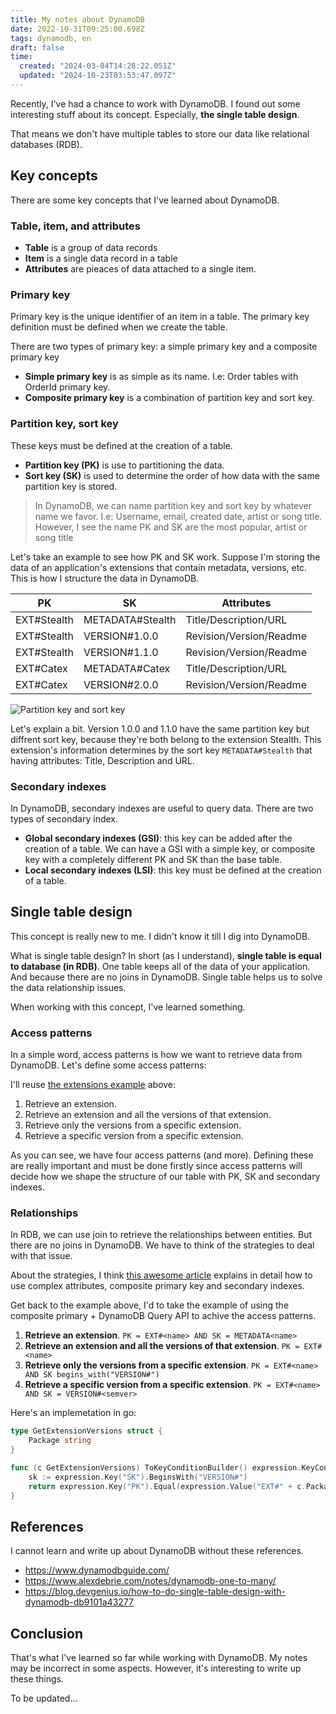```yaml
---
title: My notes about DynamoDB
date: 2022-10-31T09:25:00.698Z
tags: dynamodb, en
draft: false
time:
  created: "2024-03-04T14:28:22.051Z"
  updated: "2024-10-23T03:53:47.097Z"
---
```


Recently, I've had a chance to work with DynamoDB. I found out some interesting stuff about its concept. Especially, **the single table design**.

That means we don't have multiple tables to store our data like relational databases (RDB).

## Key concepts

There are some key concepts that I've learned about DynamoDB.

### Table, item, and attributes

- **Table** is a group of data records
- **Item** is a single data record in a table
- **Attributes** are pieaces of data attached to a single item.

### Primary key

Primary key is the unique identifier of an item in a table. The primary key definition must be defined when we create the table.

There are two types of primary key: a simple primary key and a composite primary key

- **Simple primary key** is as simple as its name. I.e: Order tables with OrderId primary key.
- **Composite primary key** is a combination of partition key and sort key.

### Partition key, sort key

These keys must be defined at the creation of a table.

- **Partition key (PK)** is use to partitioning the data.
- **Sort key (SK)** is used to determine the order of how data with the same partition key is stored.

> In DynamoDB, we can name partition key and sort key by whatever name we favor. I.e: Username, email, created date, artist or song title. However, I see the name PK and SK are the most popular, artist or song title

Let's take an example to see how PK and SK work. Suppose I'm storing the data of an application's extensions that contain metadata, versions, etc. This is how I structure the data in DynamoDB.

| PK          | SK               | Attributes              |
|-------------|------------------|-------------------------|
| EXT#Stealth | METADATA#Stealth | Title/Description/URL   |
| EXT#Stealth | VERSION#1.0.0    | Revision/Version/Readme |
| EXT#Stealth | VERSION#1.1.0    | Revision/Version/Readme |
| EXT#Catex   | METADATA#Catex   | Title/Description/URL   |
| EXT#Catex   | VERSION#2.0.0    | Revision/Version/Readme |

![Partition key and sort key](/img/my-notes-about-dynamodb/dynamodb-1.png)

Let's explain a bit. Version 1.0.0 and 1.1.0 have the same partition key but diffrent sort key, because they're both belong to the extension Stealth. This extension's information determines by the sort key `METADATA#Stealth` that having attributes: Title, Description and URL.

### Secondary indexes

In DynamoDB, secondary indexes are useful to query data. There are two types of secondary index.

- **Global secondary indexes (GSI)**: this key can be added after the creation of a table. We can have a GSI with a simple key, or composite key with a completely different PK and SK than the base table.
- **Local secondary indexes (LSI)**: this key must be defined at the creation of a table.

## Single table design

This concept is really new to me. I didn't know it till I dig into DynamoDB.

What is single table design? In short (as I understand), **single table is equal to database (in RDB)**. One table keeps all of the data of your application. And because there are no joins in DynamoDB. Single table helps us to solve the data relationship issues.

When working with this concept, I've learned something.

### Access patterns

In a simple word, access patterns is how we want to retrieve data from DynamoDB. Let's define some access patterns:

I'll reuse [the extensions example](#partition-key-sort-key) above:

1. Retrieve an extension.
2. Retrieve an extension and all the versions of that extension.
3. Retrieve only the versions from a specific extension.
4. Retrieve a specific version from a specific extension.

As you can see, we have four access patterns (and more). Defining these are really important and must be done firstly since access patterns will decide how we shape the structure of our table with PK, SK and secondary indexes.

### Relationships

In RDB, we can use join to retrieve the relationships between entities. But there are no joins in DynamoDB. We have to think of the strategies to deal with that issue.

About the strategies, I think [this awesome article](https://www.alexdebrie.com/notes/dynamodb-one-to-many/) explains in detail how to use complex attributes, composite primary key and secondary indexes.

Get back to the example above, I'd to take the example of using the composite primary + DynamoDB Query API to achive the access patterns.

1. **Retrieve an extension**. `PK = EXT#<name> AND SK = METADATA<name>`
2. **Retrieve an extension and all the versions of that extension**. `PK = EXT#<name>`
3. **Retrieve only the versions from a specific extension**. `PK = EXT#<name> AND SK begins_with("VERSION#")`
4. **Retrieve a specific version from a specific extension**. `PK = EXT#<name> AND SK = VERSION#<semver>`

Here's an implemetation in go:

```go
type GetExtensionVersions struct {
	Package string
}

func (c GetExtensionVersions) ToKeyConditionBuilder() expression.KeyConditionBuilder {
	sk := expression.Key("SK").BeginsWith("VERSION#")
	return expression.Key("PK").Equal(expression.Value("EXT#" + c.Package)).And(sk)
}
```

## References

I cannot learn and write up about DynamoDB without these references.

- https://www.dynamodbguide.com/
- https://www.alexdebrie.com/notes/dynamodb-one-to-many/
- https://blog.devgenius.io/how-to-do-single-table-design-with-dynamodb-db9101a43277

## Conclusion

That's what I've learned so far while working with DynamoDB. My notes may be incorrect in some aspects. However, it's interesting to write up these things.

To be updated...










